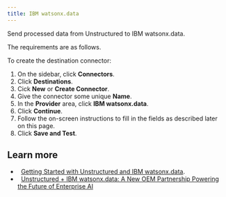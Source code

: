 ```yaml
---
title: IBM watsonx.data
---
```



<FirstTimeUIDestinationConnector />

Send processed data from Unstructured to IBM watsonx.data.

The requirements are as follows.


<IBMWatsonxdataPrerequisites />

To create the destination connector:

1. On the sidebar, click **Connectors**.
2. Click **Destinations**.
3. Cick **New** or **Create Connector**.
4. Give the connector some unique **Name**.
5. In the **Provider** area, click **IBM watsonx.data**.
6. Click **Continue**. 
7. Follow the on-screen instructions to fill in the fields as described later on this page.
8. Click **Save and Test**.


<IBMWatsonxdataFields />

## Learn more 

- <Icon icon="blog" />&nbsp;&nbsp;[Getting Started with Unstructured and IBM watsonx.data](https://unstructured.io/blog/getting-started-with-unstructured-and-ibm-watsonx-data).
- <Icon icon="blog" />&nbsp;&nbsp;[Unstructured + IBM watsonx.data: A New OEM Partnership Powering the Future of Enterprise AI](https://unstructured.io/blog/unstructured-ibm-watsonx-data-a-new-oem-partnership-powering-the-future-of-enterprise-ai)